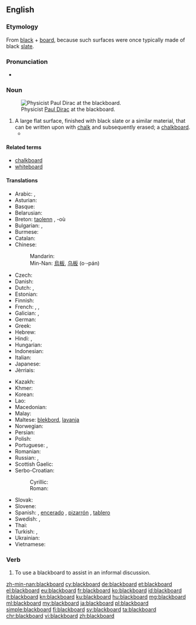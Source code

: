 ==English==
{{wikipedia}}

===Etymology===
From [[black]] + [[board]], because such surfaces were once typically made of black [[slate]].

===Pronunciation===
* {{audio|en-us-blackboard.ogg|Audio (US)}}

===Noun===
{{en-noun}}
[[Image:Diracb.jpg|thumb|right|Physicist [[w:Paul Dirac|Paul Dirac]] at the blackboard.]]

# A large flat surface, finished with black slate or a similar material, that can be written upon with [[chalk]] and subsequently erased; a [[chalkboard]].
#*{{quote-magazine|date=2012-03
|author=[[w:Brian Hayes (scientist)|Brian Hayes]]
|title=Pixels or Perish
|volume=100|issue=2|page=106
|magazine=[[w:American Scientist|American Scientist]]
|url=http://www.americanscientist.org/issues/pub/pixels-or-perish
|passage=Drawings and pictures are more than mere ornaments in scientific discourse. '''Blackboard''' sketches, geological maps, diagrams of molecular structure, astronomical photographs, MRI images, the many varieties of statistical charts and graphs: These pictorial devices are indispensable tools for presenting evidence, for explaining a theory, for telling a story.}}

====Related terms====
* [[chalkboard]]
* [[whiteboard]]

====Translations====
{{trans-top|a surface that can be written upon with chalk}}
* Arabic: {{t-|ar|سبورة|f|tr=sabūra|sc=Arab}}, {{t-|ar|لوح|m|tr=lawḥ|sc=Arab}}
* Asturian: {{t-|ast|pizarra|f}}
* Basque: {{t-|eu|arbela}}
* Belarusian: {{t-|be|дошка|f|tr=dóška|sc=Cyrl}}
* Breton: [[taolenn]] {{f}}, -où {{p}}
* Bulgarian: {{t+|bg|дъска|f|tr=dǎská|sc=Cyrl}}, {{t-|bg|черна дъска|f|tr=čérna dǎská}}
* Burmese: {{t+|my|ကျောက်သင်ပုန်း|tr=kjau' thin boun׃|sc=Mymr}}
* Catalan: {{t+|ca|pissarra|f}}
* Chinese:
*: Mandarin: {{t+|cmn|黑板|tr=hēibǎn|sc=Hani}}
*: Min-Nan: [[烏板]], [[乌板]] (o·-pán)
* Czech: {{t+|cs|tabule|f}}
* Danish: {{t-|da|tavle|c}}
* Dutch: {{t+|nl|schoolbord|n}}, {{t+|nl|bord|n}}
* Estonian: {{t-|et|tahvel}}
* Finnish: {{t+|fi|liitutaulu}}
* French: {{t+|fr|tableau|m}}, {{t+|fr|tableau noir|m}}, {{t+|fr|ardoise|f}}
* Galician: {{t-|gl|lousa|f}}, {{t-|gl|louxa|f}}
* German: {{t+|de|Tafel|f}}
* Greek: {{t+|el|μαυροπίνακας|m|tr=mavropínakas|sc=Grek}}
* Hebrew: {{t-|he|לוח|m|tr=luakh|sc=Hebr}}
* Hindi: {{t-|hi|श्यामपट|tr=śyāmpaṭ|sc=Deva}}, {{t-|hi|ब्लैकबोर्ड|tr=blaikborḍ|sc=Deva}}
* Hungarian: {{t-|hu|iskolai tábla}}
* Indonesian: {{t+|id|papan tulis}}
* Italian: {{t+|it|lavagna|f}}
* Japanese: {{t-|ja|黒板|tr=こくばん, kokuban|sc=Jpan}}
* Jèrriais: {{tø|roa-jer|néthe plianche|f}}
{{trans-mid}}
* Kazakh: {{t|kk|тақта|tr=takta|sc=Cyrl}}
* Khmer: {{t-|km|ក្ដារខៀន|tr=kdaa kʰiən|sc=Khmr}}
* Korean: {{t+|ko|칠판|tr=chilpan|sc=Hang}}
* Lao: {{t+|lo|ກະດານ|tr=kadaan|sc=Laoo}}
* Macedonian: {{t-|mk|табла|f|tr=tábla}}
* Malay: {{t-|ms|papan hitam}}
* Maltese: [[blekbord]], [[lavanja]]
* Norwegian: {{t-|no|tavle|m|f}}
* Persian: {{t+|fa|تخته سیاه|tr=taxte-ye siyâh|sc=fa-Arab}}
* Polish: {{t+|pl|tablica|f}}
* Portuguese: {{t+|pt|lousa|f}}, {{t-|pt|quadro negro|m}}
* Romanian: {{t-|ro|tablă|f}}
* Russian: {{t+|ru|доска|f|tr=doská|sc=Cyrl}}, {{t-|ru|классная доска|f|tr=klássnaja doská|sc=Cyrl}}
* Scottish Gaelic: {{t-|gd|bòrd-dubh|m}}
* Serbo-Croatian:
*: Cyrillic: {{t-|sh|табла|f}}
*: Roman: {{t-|sh|tabla|f}}
* Slovak: {{t-|sk|tabuľa|f}}
* Slovene: {{t-|sl|tabla|f}}
* Spanish: {{t-|es|pizarra|f}}, [[encerado]] {{m}} {{qualifier|Spain}}, [[pizarrón]] {{m}} {{qualifier|Latin America}}, [[tablero]] {{m}} {{qualifier|Colombia}}
* Swedish: {{t-|sv|svart tavla|c}}, {{t-|sv|skrivtavla|c}}
* Thai: {{t+|th|กระดานดำ|tr=gràdaandam|sc=Thai}}
* Turkish: {{t+|tr|tahta}}, {{t+|tr|kara tahta}}
* Ukrainian: {{t+|uk|дошка|f|tr=dóška|sc=Cyrl}}
* Vietnamese: {{t+|vi|bảng đen}}
{{trans-bottom}}

===Verb===
{{en-verb}}

# To use a blackboard to assist in an informal discussion.

[[zh-min-nan:blackboard]]
[[cy:blackboard]]
[[de:blackboard]]
[[et:blackboard]]
[[el:blackboard]]
[[eu:blackboard]]
[[fr:blackboard]]
[[ko:blackboard]]
[[id:blackboard]]
[[it:blackboard]]
[[kn:blackboard]]
[[ku:blackboard]]
[[hu:blackboard]]
[[mg:blackboard]]
[[ml:blackboard]]
[[my:blackboard]]
[[ja:blackboard]]
[[pl:blackboard]]
[[simple:blackboard]]
[[fi:blackboard]]
[[sv:blackboard]]
[[ta:blackboard]]
[[chr:blackboard]]
[[vi:blackboard]]
[[zh:blackboard]]